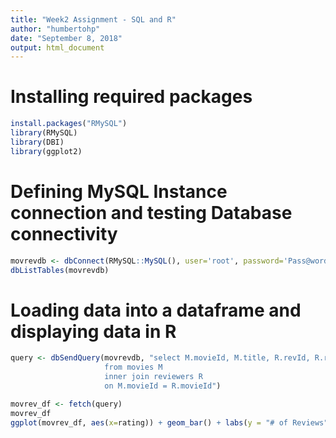 ---
title: "Week2 Assignment - SQL and R"
author: "humbertohp"
date: "September 8, 2018"
output: html_document
---

# Installing required packages
  
```{r echo=FALSE}

install.packages("RMySQL")
library(RMySQL)
library(DBI)
library(ggplot2)

```
# Defining MySQL Instance connection and testing Database connectivity

```{r echo=TRUE}

movrevdb <- dbConnect(RMySQL::MySQL(), user='root', password='Pass@word1', dbname='moviereviews', host='localhost')
dbListTables(movrevdb)

```

# Loading data into a dataframe and displaying data in R

```{r echo=TRUE}

query <- dbSendQuery(movrevdb, "select M.movieId, M.title, R.revId, R.revname, R.rating
                     from movies M
                     inner join reviewers R
                     on M.movieId = R.movieId")

movrev_df <- fetch(query)
movrev_df
ggplot(movrev_df, aes(x=rating)) + geom_bar() + labs(y = "# of Reviews", x = "Ratings", title = "Movie Reviews") + theme_bw()

```